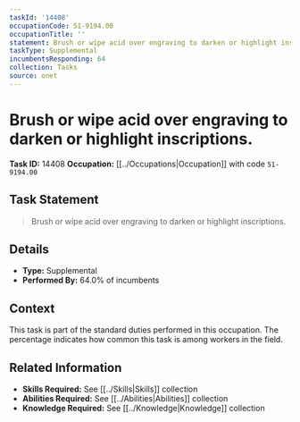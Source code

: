 ```yaml
---
taskId: '14408'
occupationCode: 51-9194.00
occupationTitle: ''
statement: Brush or wipe acid over engraving to darken or highlight inscriptions.
taskType: Supplemental
incumbentsResponding: 64
collection: Tasks
source: onet
---
```

# Brush or wipe acid over engraving to darken or highlight inscriptions.

**Task ID:** 14408
**Occupation:** [[../Occupations|Occupation]] with code `51-9194.00`

## Task Statement

> Brush or wipe acid over engraving to darken or highlight inscriptions.

## Details

- **Type:** Supplemental
- **Performed By:** 64.0% of incumbents

## Context

This task is part of the standard duties performed in this occupation. The percentage indicates how common this task is among workers in the field.

## Related Information

- **Skills Required:** See [[../Skills|Skills]] collection
- **Abilities Required:** See [[../Abilities|Abilities]] collection
- **Knowledge Required:** See [[../Knowledge|Knowledge]] collection
